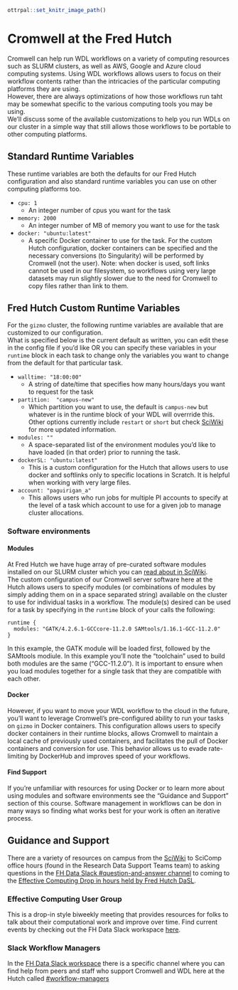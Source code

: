 
```r
ottrpal::set_knitr_image_path()
```
# Cromwell at the Fred Hutch

Cromwell can help run WDL workflows on a variety of computing resources such as SLURM clusters, as well as AWS, Google and Azure cloud computing systems. 
Using WDL workflows allows users to focus on their workflow contents rather than the intricacies of the particular computing platforms they are using.  
However, there are always optimizations of how those workflows run taht may be somewhat specific to the various computing tools you may be using.  
We'll discuss some of the available customizations to help you run WDLs on our cluster in a simple way that still allows those workflows to be portable to other computing platforms.  


## Standard Runtime Variables
These runtime variables are both the defaults for our Fred Hutch configuration and also standard runtime variables you can use on other computing platforms too. 

- `cpu: 1`
  - An integer number of cpus you want for the task
- `memory: 2000`
  - An integer number of MB of memory you want to use for the task
- `docker: "ubuntu:latest"`
  - A specific Docker container to use for the task.  For the custom Hutch configuration, docker containers can be specified and the necessary conversions (to Singularity) will be performed by Cromwell (not the user).  Note: when docker is used, soft links cannot be used in our filesystem, so workflows using very large datasets may run slightly slower due to the need for Cromwell to copy files rather than link to them.  


## Fred Hutch Custom Runtime Variables
For the `gizmo` cluster, the following runtime variables are available that are customized to our configuration.  
What is specified below is the current default as written, you can edit these in the config file if you'd like OR you can specify these variables in your `runtime` block in each task to change only the variables you want to change from the default for that particular task.  


- `walltime: "18:00:00"`
  - A string of date/time that specifies how many hours/days you want to request for the task
- `partition:  "campus-new"`
  - Which partition you want to use, the default is `campus-new` but whatever is in the runtime block of your WDL will overrride this. Other options currently include `restart` or `short` but check [SciWiki](https://sciwiki.fredhutch.org/scicomputing/) for more updated information. 
- `modules: ""`
  - A space-separated list of the environment modules you'd like to have loaded (in that order) prior to running the task.  
- `dockerSL: "ubuntu:latest"`
  - This is a custom configuration for the Hutch that allows users to use docker and softlinks only to specific locations in Scratch.  It is helpful when working with very large files. 
- `account: "paguirigan_a"`
  - This allows users who run jobs for multiple PI accounts to specify at the level of a task which account to use for a given job to manage cluster allocations.  

### Software environments


#### Modules
At Fred Hutch we have huge array of pre-curated software modules installed on our SLURM cluster which you can [read about in SciWiki](https://sciwiki.fredhutch.org/scicomputing/compute_scientificSoftware/).  
The custom configuration of our Cromwell server software here at the Hutch allows users to specify modules (or combinations of modules by simply adding them on in a space separated string) available on the cluster to use for individual tasks in a workflow.  The module(s) desired can be used for a task by specifying in the `runtime` block of your calls the following:

```
runtime {
  modules: "GATK/4.2.6.1-GCCcore-11.2.0 SAMtools/1.16.1-GCC-11.2.0"
}
```

In this example, the GATK module will be loaded first, followed by the SAMtools modiule.   In this example you'll note the "toolchain" used to build both modules are the same ("GCC-11.2.0").  It is important to ensure when you load modules together for a single task that they are compatible with each other.  

#### Docker
However, if you want to move your WDL workflow to the cloud in the future, you'll want to leverage Cromwell's pre-configured ability to run your tasks on `gizmo` in Docker containers.  This configuration allows users to specify docker containers in their runtime blocks, allows Cromwell to maintain a local cache of previously used containers, and facilitates the pull of Docker containers and conversion for use.  This behavior allows us to evade rate-limiting by DockerHub and improves speed of your workflows. 


#### Find Support
If you're unfamiliar with resources for using Docker or to learn more about using modules and software environments see the "Guidance and Support" section of this course. Software management in workflows can be don in many ways so finding what works best for your work is often an iterative process.  




## Guidance and Support

There are a variety of resources on campus from the [SciWiki](https://sciwiki.fredhutch.org) to SciComp office hours (found in the Research Data Support Teams team) to asking questions in the [FH Data Slack #question-and-answer channel](https://fhdata.slack.com/archives/CD3HGJHJT) to coming to the [Effective Computing Drop in hours held by Fred Hutch DaSL](https://fhdata.slack.com/archives/C03T4QPNDA9).

### Effective Computing User Group
This is a drop-in style biweekly meeting that provides resources for folks to talk about their computational work and improve over time.  Find current events by checking out the FH Data Slack workspace [here](https://fhdata.slack.com).

### Slack Workflow Managers
In the [FH Data Slack workspace](https://fhdata.slack.com/) there is a specific channel where you can find help from peers and staff who support Cromwell and WDL here at the Hutch called [#workflow-managers](https://fhdata.slack.com/archives/CJFP1NYSZ)

